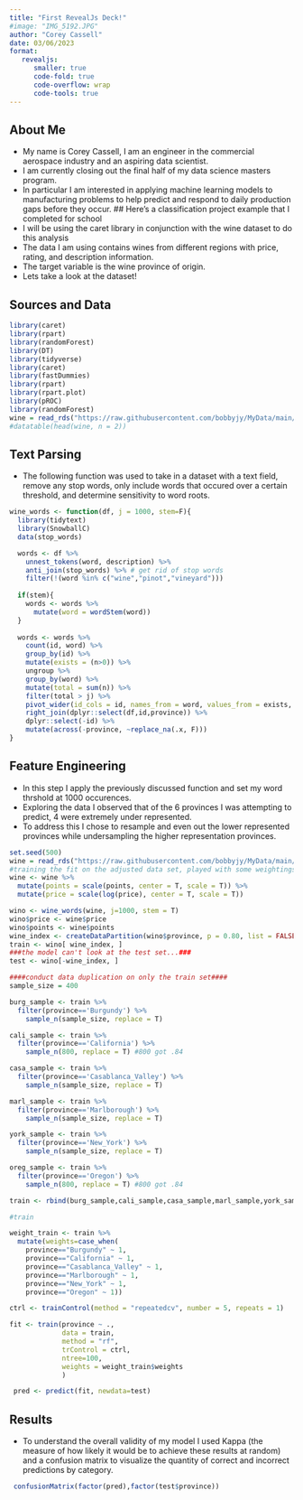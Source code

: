 ```yaml
---
title: "First RevealJs Deck!"
#image: "IMG_5192.JPG"
author: "Corey Cassell"
date: 03/06/2023
format: 
   revealjs:
      smaller: true
      code-fold: true
      code-overflow: wrap
      code-tools: true
---
```



## About Me
- My name is Corey Cassell, I am an engineer in the commercial aerospace industry and an aspiring data scientist.
- I am currently closing out the final half of my data science masters program.
- In particular I am interested in applying machine learning models to manufacturing problems to help predict and respond to daily production gaps before they occur. 
## Here's a classification project example that I completed for school
- I will be using the caret library in conjunction with the wine dataset to do this analysis
- The data I am using contains wines from different regions with price, rating, and description information.
- The target variable is the wine province of origin. 
- Lets take a look at the dataset!

## Sources and Data
```r
library(caret)
library(rpart)
library(randomForest)
library(DT)
library(tidyverse)
library(caret)
library(fastDummies)
library(rpart)
library(rpart.plot)
library(pROC)
library(randomForest)
wine = read_rds("https://raw.githubusercontent.com/bobbyjy/MyData/main/pinot.rds")
#datatable(head(wine, n = 2))

```

## Text Parsing
- The following function was used to take in a dataset with a text field, remove any stop words, only include words that occured over a certain threshold, and determine sensitivity to word roots.
```r
wine_words <- function(df, j = 1000, stem=F){ 
  library(tidytext)
  library(SnowballC)
  data(stop_words)

  words <- df %>%
    unnest_tokens(word, description) %>%
    anti_join(stop_words) %>% # get rid of stop words
    filter(!(word %in% c("wine","pinot","vineyard")))
  
  if(stem){
    words <- words %>% 
      mutate(word = wordStem(word))
  }
  
  words <- words %>% 
    count(id, word) %>% 
    group_by(id) %>% 
    mutate(exists = (n>0)) %>% 
    ungroup %>% 
    group_by(word) %>% 
    mutate(total = sum(n)) %>% 
    filter(total > j) %>% 
    pivot_wider(id_cols = id, names_from = word, values_from = exists, values_fill = list(exists=0)) %>% 
    right_join(dplyr::select(df,id,province)) %>% 
    dplyr::select(-id) %>% 
    mutate(across(-province, ~replace_na(.x, F)))
}

```

## Feature Engineering 
- In this step I apply the previously discussed function and set my word thrshold at 1000 occurences.
- Exploring the data I observed that of the 6 provinces I was attempting to predict, 4 were extremely under represented.
- To address this I chose to resample and even out the lower represented provinces while undersampling the higher representation provinces. 
```r
set.seed(500)
wine = read_rds("https://raw.githubusercontent.com/bobbyjy/MyData/main/pinot.rds")
#training the fit on the adjusted data set, played with some weightings but this didn't help a lot
wine <- wine %>% 
  mutate(points = scale(points, center = T, scale = T)) %>%
  mutate(price = scale(log(price), center = T, scale = T)) 

wino <- wine_words(wine, j=1000, stem = T)
wino$price <- wine$price
wino$points <- wine$points
wine_index <- createDataPartition(wino$province, p = 0.80, list = FALSE)
train <- wino[ wine_index, ]
###the model can't look at the test set...###
test <- wino[-wine_index, ]

####conduct data duplication on only the train set####
sample_size = 400

burg_sample <- train %>%
  filter(province=='Burgundy') %>% 
    sample_n(sample_size, replace = T)

cali_sample <- train %>%
  filter(province=='California') %>% 
    sample_n(800, replace = T) #800 got .84

casa_sample <- train %>%
  filter(province=='Casablanca_Valley') %>% 
    sample_n(sample_size, replace = T)

marl_sample <- train %>%
  filter(province=='Marlborough') %>% 
    sample_n(sample_size, replace = T)

york_sample <- train %>%
  filter(province=='New_York') %>% 
    sample_n(sample_size, replace = T)

oreg_sample <- train %>%
  filter(province=='Oregon') %>% 
    sample_n(800, replace = T) #800 got .84

train <- rbind(burg_sample,cali_sample,casa_sample,marl_sample,york_sample,oreg_sample)

#train

weight_train <- train %>% 
  mutate(weights=case_when(
    province=="Burgundy" ~ 1,
    province=="California" ~ 1,
    province=="Casablanca_Valley" ~ 1,
    province=="Marlborough" ~ 1,
    province=="New_York" ~ 1,
    province=="Oregon" ~ 1))

ctrl <- trainControl(method = "repeatedcv", number = 5, repeats = 1)

fit <- train(province ~ .,
             data = train,
             method = "rf",
             trControl = ctrl,
             ntree=100,
             weights = weight_train$weights
             )

 pred <- predict(fit, newdata=test)


```


## Results
- To understand the overall validity of my model I used Kappa (the measure of how likely it would be to achieve these results at random) and a confusion matrix to visualize the quantity of correct and incorrect predictions by category. 
```r
 confusionMatrix(factor(pred),factor(test$province))
```


